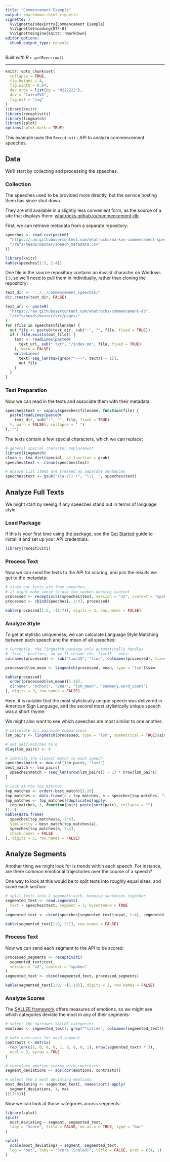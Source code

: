 ```yaml
---
title: "Commencement Example"
output: rmarkdown::html_vignette
vignette: >
  %\VignetteIndexEntry{Commencement Example}
  %\VignetteEncoding{UTF-8}
  %\VignetteEngine{knitr::rmarkdown}
editor_options: 
  chunk_output_type: console
---
```


*Built with R 
`r getRversion()`*

***

```r
knitr::opts_chunk$set(
  collapse = TRUE,
  fig.height = 4,
  fig.width = 8.84,
  dev.args = list(bg = "#222222"),
  dev = "CairoSVG",
  fig.ext = "svg"
)
library(knitr)
library(receptiviti)
library(lingmatch)
library(splot)
options(splot.dark = TRUE)
```

This example uses the `Receptiviti` API to analyze commencement speeches.

## Data

We'll start by collecting and processing the speeches.

### Collection

The speeches used to be provided more directly, but the service hosting them has since shut down.

They are still available in a slightly less convenient form,
as the source of a site that displays them:
[whatrocks.github.io/commencement-db](https://whatrocks.github.io/commencement-db).

First, we can retrieve metadata from a separate repository:

```r
speeches <- read.csv(paste0(
  "https://raw.githubusercontent.com/whatrocks/markov-commencement-speech",
  "/refs/heads/master/speech_metadata.csv"
))

library(knitr)
kable(speeches[1:5, 2:4])
```

One file in the source repository contains an invalid character on Windows (`:`),
so we'll need to pull them in individually, rather than cloning the repository:

```r
text_dir <- "../../commencement_speeches/"
dir.create(text_dir, FALSE)

text_url <- paste0(
  "https://raw.githubusercontent.com/whatrocks/commencement-db",
  "/refs/heads/master/src/pages/"
)
for (file in speeches$filename) {
  out_file <- paste0(text_dir, sub(":", "", file, fixed = TRUE))
  if (!file.exists(out_file)) {
    text <- readLines(paste0(
      text_url, sub(".txt", "/index.md", file, fixed = TRUE)
    ), warn = FALSE)
    writeLines(
      text[-seq_len(max(grep("^---", text)) + 1)],
      out_file
    )
  }
}
```

### Text Preparation

Now we can read in the texts and associate them with their metadata:

```r
speeches$text <- vapply(speeches$filename, function(file) {
  paste(readLines(paste0(
    text_dir, sub(":", "", file, fixed = TRUE)
  ), warn = FALSE), collapse = " ")
}, "")
```

The texts contain a few special characters, which we can replace:

```r
# general special character replacement
library(lingmatch)
clean <- lma_dict(special, as.function = gsub)
speeches$text <- clean(speeches$text)

# ensure list items are treated as separate sentences
speeches$text <- gsub("([a-z]) •", "\\1. ", speeches$text)
```

## Analyze Full Texts

We might start by seeing if any speeches stand out in terms of language style.

### Load Package

If this is your first time using the package, see the
[Get Started](https://receptiviti.github.io/receptiviti-r/articles/receptiviti.html)
guide to install it and set up your API credentials.

```r
library(receptiviti)
```

### Process Text

Now we can send the texts to the API for scoring, and join the results we get to
the metadata:

```r
# since our texts are from speeches,
# it might make sense to use the spoken norming context
processed <- receptiviti(speeches$text, version = "v2", context = "spoken")
processed <- cbind(speeches[, 1:4], processed)

kable(processed[1:5, -(1:7)], digits = 3, row.names = FALSE)
```

### Analyze Style

To get at stylistic uniqueness, we can calculate Language Style Matching
between each speech and the mean of all speeches:

```r
# Currently, the lingmatch package only automatically handles
# `liwc.` prefixes, so we'll rename the `liwc15.` ones.
colnames(processed) <- sub("liwc15", "liwc", colnames(processed), fixed = TRUE)

processed$lsm_mean <- lingmatch(processed, mean, type = "lsm")$sim

kable(processed[
  order(processed$lsm_mean)[1:10],
  c("name", "school", "year", "lsm_mean", "summary.word_count")
], digits = 3, row.names = FALSE)
```

Here, it is notable that the most stylistically unique speech was delivered in
American Sign Language, and the second most stylistically unique speech was
a short rhyme.

We might also want to see which speeches are most similar to one another:

```r
# calculate all pairwise comparisons
lsm_pairs <- lingmatch(processed, type = "lsm", symmetrical = TRUE)$sim

# set self-matches to 0
diag(lsm_pairs) <- 0

# identify the closest match to each speech
speeches$match <- max.col(lsm_pairs, "last")
best_match <- lsm_pairs[
  speeches$match + (seq_len(nrow(lsm_pairs)) - 1) * nrow(lsm_pairs)
]

# look at the top matches
top_matches <- order(-best_match)[1:20]
top_matches <- data.frame(a = top_matches, b = speeches[top_matches, "match"])
top_matches <- top_matches[!duplicated(apply(
  top_matches, 1, function(pair) paste(sort(pair), collapse = "")
)), ]
kable(data.frame(
  speeches[top_matches$a, 2:4],
  Similarity = best_match[top_matches$a],
  speeches[top_matches$b, 2:4],
  check.names = FALSE
), digits = 3, row.names = FALSE)
```

## Analyze Segments

Another thing we might look for is trends within each speech.
For instance, are there common emotional trajectories over the course of a speech?

One way to look at this would be to split texts into roughly equal sizes,
and score each section:

```r
# split texts into 3 segments each, keeping sentences together
segmented_text <- read.segments(
  text = speeches$text, segment = 3, bysentence = TRUE
)
segmented_text <- cbind(speeches[segmented_text$input, 1:4], segmented_text)

kable(segmented_text[1:9, 2:7], row.names = FALSE)
```

### Process Text

Now we can send each segment to the API to be scored:

```r
processed_segments <- receptiviti(
  segmented_text$text,
  version = "v2", context = "spoken"
)
segmented_text <- cbind(segmented_text, processed_segments)

kable(segmented_text[1:9, -(1:10)], digits = 3, row.names = FALSE)
```

### Analyze Scores

The [SALLEE framework](https://docs.receptiviti.com/frameworks/emotions)
offers measures of emotions, so we might see which categories deviate
the most in any of their segments:

```r
# select the narrower SALLEE categories
emotions <- segmented_text[, grep("^sallee", colnames(segmented_text))[-(1:6)]]

# make contrasts for each segment
contrasts <- matrix(
  rep_len(c(1, 0, 0, 0, 1, 0, 0, 0, 1), nrow(segmented_text) * 3),
  ncol = 3, byrow = TRUE
)

# correlate emotion scores with contrasts
segment_deviations <- abs(cor(emotions, contrasts))

# select the 5 most deviating emotions
most_deviating <- segmented_text[, names(sort(-apply(
  segment_deviations, 1, max
))[1:5])]
```

Now we can look at those categories across segments:

```r
library(splot)
splot(
  most_deviating ~ segment, segmented_text,
  laby = "Score", title = FALSE, mv.as.x = TRUE, type = "bar"
)
```

```r
splot(
  scale(most_deviating) ~ segment, segmented_text,
  leg = "out", laby = "Score (Scaled)", title = FALSE, prat = c(4, 1)
)
```
